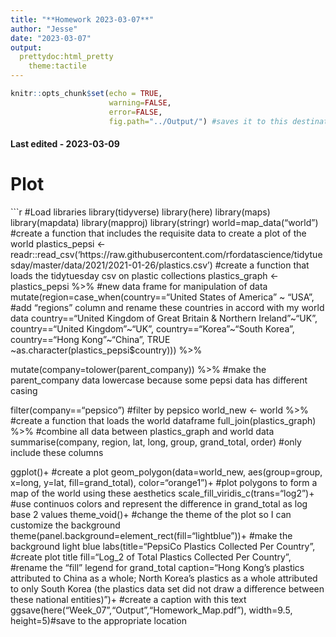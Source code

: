 ```yaml
---
title: "**Homework 2023-03-07**"
author: "Jesse"
date: "2023-03-07"
output: 
  prettydoc:html_pretty
    theme:tactile
---
```


```r
knitr::opts_chunk$set(echo = TRUE,
                      warning=FALSE,
                      error=FALSE,
                      fig.path="../Output/") #saves it to this destination file
```
#### Last edited - 2023-03-09
# Plot

```r
#Load libraries
library(tidyverse)
library(here)
library(maps)
library(mapdata)
library(mapproj)
library(stringr)
world=map_data("world") #create a function that includes the requisite data to create a plot of the world
plastics_pepsi <- readr::read_csv('https://raw.githubusercontent.com/rfordatascience/tidytuesday/master/data/2021/2021-01-26/plastics.csv') #create a function that loads the tidytuesday csv on plastic collections
plastics_graph <- plastics_pepsi %>% #new data frame for manipulation of data
  mutate(region=case_when(country=="United States of America" ~ "USA", #add "regions" column and rename these countries in accord with my world data
                          country=="United Kingdom of Great Britain & Northern Ireland"~"UK",
                          country=="United Kingdom"~"UK",
                          country=="Korea"~"South Korea",
                          country=="Hong Kong"~"China",
                          TRUE ~as.character(plastics_pepsi$country))) %>% 
  
  mutate(company=tolower(parent_company)) %>% #make the parent_company data lowercase because some pepsi data has different casing
  
  filter(company=="pepsico") #filter by pepsico
world_new <- world %>% #create a function that loads the world dataframe
  full_join(plastics_graph) %>% #combine all data between plastics_graph and world data
  summarise(company, region, lat, long, group, grand_total, order) #only include these columns

ggplot()+ #create a plot
  geom_polygon(data=world_new, aes(group=group, x=long, y=lat, fill=grand_total), color="orange1")+ #plot polygons to form a map of the world using these aesthetics
  scale_fill_viridis_c(trans="log2")+ #use continuos colors and represent the difference in grand_total as log base 2 values
  theme_void()+ #change the theme of the plot so I can customize the background
  theme(panel.background=element_rect(fill="lightblue"))+ #make the background light blue
  labs(title="PepsiCo Plastics Collected Per Country", #create plot title
       fill="Log_2 of Total Plastics 
       Collected Per Country", #rename the "fill" legend for grand_total
       caption="Hong Kong's plastics attributed to China as a whole; North Korea's plastics as a whole attributed to only South Korea 
(the plastics data set did not draw a difference between these national entities)")+ #create a caption with this text
ggsave(here("Week_07","Output","Homework_Map.pdf"),
       width=9.5, height=5)#save to the appropriate location